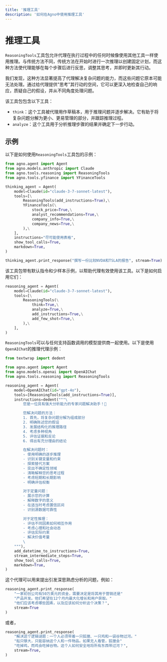 ```yaml
---
title: '推理工具'
description: '如何在Agno中使用推理工具'
---
```


# 推理工具

`ReasoningTools`工具包允许代理在执行过程中的任何时候像使用其他工具一样使用推理。与传统方法不同，传统方法在开始时进行一次推理以创建固定计划，而这种方法使代理能够在每个步骤后进行反思，调整其思考，并即时更新其行动。

我们发现，这种方法显著提高了代理解决复杂问题的能力，而这些问题它原本可能无法处理。通过给代理提供"思考"其行动的空间，它可以更深入地检查自己的响应，质疑自己的假设，并从不同角度处理问题。

该工具包包含以下工具：

* `think`：这个工具被代理用作草稿本，用于推理问题并逐步解决。它有助于将复杂问题分解为更小、更易管理的部分，并跟踪推理过程。
* `analyze`：这个工具用于分析推理步骤的结果并确定下一步行动。

## 示例

以下是如何使用`ReasoningTools`工具包的示例：

```python
from agno.agent import Agent
from agno.models.anthropic import Claude
from agno.tools.reasoning import ReasoningTools
from agno.tools.yfinance import YFinanceTools

thinking_agent = Agent(
    model=Claude(id="claude-3-7-sonnet-latest"),
    tools=[\
        ReasoningTools(add_instructions=True),\
        YFinanceTools(\
            stock_price=True,\
            analyst_recommendations=True,\
            company_info=True,\
            company_news=True,\
        ),\
    ],
    instructions="尽可能使用表格",
    show_tool_calls=True,
    markdown=True,
)

thinking_agent.print_response("撰写一份比较NVDA和TSLA的报告", stream=True)
```

该工具包带有默认指令和少样本示例，以帮助代理有效使用该工具。以下是如何启用它们：

```python
reasoning_agent = Agent(
    model=Claude(id="claude-3-7-sonnet-latest"),
    tools=[\
        ReasoningTools(\
            think=True,\
            analyze=True,\
            add_instructions=True,\
            add_few_shot=True,\
        ),\
    ],
)
```

`ReasoningTools`可以与任何支持函数调用的模型提供商一起使用。以下是使用`OpenAIChat`的推理代理示例：

```python
from textwrap import dedent

from agno.agent import Agent
from agno.models.openai import OpenAIChat
from agno.tools.reasoning import ReasoningTools

reasoning_agent = Agent(
    model=OpenAIChat(id="gpt-4o"),
    tools=[ReasoningTools(add_instructions=True)],
    instructions=dedent("""\
        您是一位具有强大分析能力的专家问题解决助手！🧠

        您解决问题的方法：
        1. 首先，将复杂问题分解为组成部分
        2. 明确陈述您的假设
        3. 发展结构化的推理路径
        4. 考虑多种视角
        5. 评估证据和反论
        6. 得出有充分理由的结论

        在解决问题时：
        - 使用明确的逐步推理
        - 识别关键变量和约束
        - 探索替代方案
        - 突出不确定性领域
        - 清晰解释您的思考过程
        - 考虑短期和长期影响
        - 明确评估权衡

        对于定量问题：
        - 展示您的计算
        - 解释数字的意义
        - 在适当时考虑置信区间
        - 识别源数据可靠性

        对于定性推理：
        - 评估不同因素如何相互作用
        - 考虑心理和社会动态
        - 评估实际约束
        - 解决价值考量
        \
    """),
    add_datetime_to_instructions=True,
    stream_intermediate_steps=True,
    show_tool_calls=True,
    markdown=True,
)
```

这个代理可以用来提出引发深思熟虑分析的问题，例如：

```python
reasoning_agent.print_response(
    "一家初创公司有50万美元的资金，需要决定是将其用于营销还是"
    "产品开发。他们希望在12个月内最大化增长和用户获取。"
    "他们应该考虑哪些因素，以及应该如何分析这个决策？",
    stream=True
)
```

或者，

```python
reasoning_agent.print_response(
    "解决这个逻辑谜题：一个人必须带着一只狐狸、一只鸡和一袋谷物过河。"
    "船只够大，只能容纳这个人和一件物品。如果无人看管，狐狸会"
    "吃掉鸡，而鸡会吃掉谷物。这个人如何安全地将所有东西带过河？",
    stream=True,
)
```
